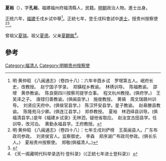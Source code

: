 '''夏裕'''（{{bd|1409年||？}}），字'''孔裕'''，福建福州府福清縣人，民籍。[[明朝|明朝]]政治人物。進士出身。

正统六年，[[福建|福建]]壬戌乡试中舉<ref>明·黄仲昭 《八闽通志》（卷四十八）：六年辛酉乡试　罗增第五人。岷府长史，改教授。　赵宁国子学录。　郑鐄程乡教谕。　林琇训导。　陈福教谕。　邵增　黄恭教谕。　陈良弼四川按察司提学佥事。　程文杭州教授。(俱府学。)　王吴泽之子。　唐铿归善教谕。(俱闽县学。)　施俊教授。　黄镐　周文瑞赣州训导。　刘贤应天府中。(俱侯官县学。)　陈汉怀安县学。星子教谕。　赵皋滕县教谕。　陈隆苑马少卿。(俱连江县学。)　郑恭教授。　夏裕　林泗绎县训导。(俱福清县学。)是年《福建乡试录》无林泗，疑他省取应。　赵汝宜古田县学。任训导，改河泊。　黄勤永福县学。王府教授。</ref>。正統七年，登壬戌科會試中[[進士|進士]]，授贵州按察使<ref>明·黄仲昭 《八闽通志》（卷四十八）：七年壬戌刘俨榜　王英闽县人。广东布政司参政。　刘贤侯官人。监察御史。　李森　郑序湖广布政司参政。(俱长乐人。)　夏裕贵州按察使。　郑敬(俱福清人。)</ref><ref>{{cite web|title=《福州府志（清·乾隆）》选举四|url=http://www.fzdqw.com/ShowText.asp?ToBook=1411&index=96&|publisher=福州地情网|accessdate=2014-05-04|deadurl=yes|archiveurl=https://web.archive.org/web/20140504191714/http://www.fzdqw.com/ShowText.asp?ToBook=1411&index=96&|archivedate=2014-05-04}}</ref>。

曾祖父[[夏瑞|夏瑞]]。祖父[[夏德|夏德]]。父亲[[夏觀銘|夏觀銘]]<ref>《天一阁藏明代科举录选刊·登科录》（《正統七年进士登科录》）</ref>。

==參考==
{{reflist}}
{{明朝人物小作品}}
{{正統七年壬戌科殿試金榜}}

[[Category:福清人|Category:福清人]]
[[Category:明朝贵州按察使|Category:明朝贵州按察使]]